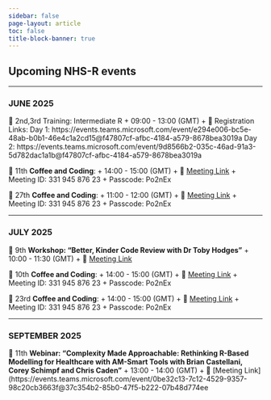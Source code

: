 ```yaml
---
sidebar: false
page-layout: article
toc: false
title-block-banner: true
---
```


## Upcoming NHS-R events

-----

### JUNE 2025

📆 2nd,3rd Training: Intermediate R
  + 09:00 - 13:00 (GMT)
  + 🔗 Registration Links:
  Day 1: https://events.teams.microsoft.com/event/e294e006-bc5e-48ab-b0b1-46e4c1a2cd15@f47807cf-afbc-4184-a579-8678bea3019a
  Day 2: https://events.teams.microsoft.com/event/9d8566b2-035c-46ad-91a3-5d782dac1a1b@f47807cf-afbc-4184-a579-8678bea3019a

📆 11th **Coffee and Coding**:
  + 14:00 - 15:00 (GMT)
  + 🔗 [Meeting Link](https://teams.microsoft.com/l/meetup-join/19%3ameeting_N2RjNTk0ZjItZmYzMS00ZTNlLTgyNzgtNWIzNjE1MmUyNTM3%40thread.v2/0?context=%7b%22Tid%22%3a%2237c354b2-85b0-47f5-b222-07b48d774ee3%22%2c%22Oid%22%3a%22a530dd85-162a-4e04-9d49-b8fd329ec75c%22%7d)
  + Meeting ID: 331 945 876 23
  + Passcode: Po2nEx
  
📆 27th **Coffee and Coding**:
  + 11:00 - 12:00 (GMT)
  + 🔗 [Meeting Link](https://teams.microsoft.com/l/meetup-join/19%3ameeting_N2RjNTk0ZjItZmYzMS00ZTNlLTgyNzgtNWIzNjE1MmUyNTM3%40thread.v2/0?context=%7b%22Tid%22%3a%2237c354b2-85b0-47f5-b222-07b48d774ee3%22%2c%22Oid%22%3a%22a530dd85-162a-4e04-9d49-b8fd329ec75c%22%7d)
  + Meeting ID: 331 945 876 23
  + Passcode: Po2nEx
  
------

### JULY 2025

📆 9th **Workshop: "Better, Kinder Code Review with Dr Toby Hodges"**
  + 10:00 - 11:30 (GMT)
  + 🔗 [Meeting Link](https://events.teams.microsoft.com/event/0be32c13-7c12-4529-9357-98c20cb3663f@37c354b2-85b0-47f5-b222-07b48d774ee3)

📆 10th **Coffee and Coding**:
  + 14:00 - 15:00 (GMT)
  + 🔗 [Meeting Link](https://teams.microsoft.com/l/meetup-join/19%3ameeting_N2RjNTk0ZjItZmYzMS00ZTNlLTgyNzgtNWIzNjE1MmUyNTM3%40thread.v2/0?context=%7b%22Tid%22%3a%2237c354b2-85b0-47f5-b222-07b48d774ee3%22%2c%22Oid%22%3a%22a530dd85-162a-4e04-9d49-b8fd329ec75c%22%7d)
  + Meeting ID: 331 945 876 23
  + Passcode: Po2nEx
  
📆 23rd **Coffee and Coding**:
  + 14:00 - 15:00 (GMT)
  + 🔗 [Meeting Link](https://teams.microsoft.com/l/meetup-join/19%3ameeting_N2RjNTk0ZjItZmYzMS00ZTNlLTgyNzgtNWIzNjE1MmUyNTM3%40thread.v2/0?context=%7b%22Tid%22%3a%2237c354b2-85b0-47f5-b222-07b48d774ee3%22%2c%22Oid%22%3a%22a530dd85-162a-4e04-9d49-b8fd329ec75c%22%7d)
  + Meeting ID: 331 945 876 23
  + Passcode: Po2nEx

-------

### SEPTEMBER 2025

📆 11th **Webinar: "Complexity Made Approachable: Rethinking R-Based Modelling for Healthcare with AM-Smart Tools with Brian Castellani, Corey Schimpf and Chris Caden"**
  + 13:00 - 14:00 (GMT)
    + 🔗 [Meeting Link](https://events.teams.microsoft.com/event/0be32c13-7c12-4529-9357-98c20cb3663f@37c354b2-85b0-47f5-b222-07b48d774ee
